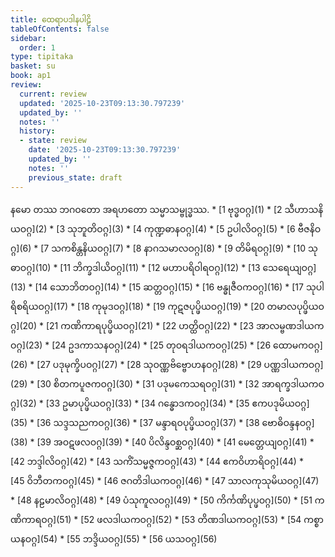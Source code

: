 ```yaml
---
title: ထေရာပဒါနပါဠိ
tableOfContents: false
sidebar:
  order: 1
type: tipitaka
basket: su
book: ap1
review:
  current: review
  updated: '2025-10-23T09:13:30.797239'
  updated_by: ''
  notes: ''
  history:
  - state: review
    date: '2025-10-23T09:13:30.797239'
    updated_by: ''
    notes: ''
    previous_state: draft
---
```


<ReviewStatus review={frontmatter.review} showDetails={true} />

<HypothesisAnnotation frontmatter={frontmatter} />

<Paragraph number="1" type="center" book="ap1">
နမော တဿ ဘဂဝတော အရဟတော သမ္မာသမ္ဗုဒ္ဓဿ.

</Paragraph>

<TableOfContents book="ap1">
* [1 ဗုဒ္ဓဝဂ္ဂ](1)
* [2 သီဟာသနိယဝဂ္ဂ](2)
* [3 သုဘူတိဝဂ္ဂ](3)
* [4 ကုဏ္ဍဓာနဝဂ္ဂ](4)
* [5 ဥပါလိဝဂ္ဂ](5)
* [6 ဗီဇနိဝဂ္ဂ](6)
* [7 သကစိန္တနိယဝဂ္ဂ](7)
* [8 နာဂသမာလဝဂ္ဂ](8)
* [9 တိမိရဝဂ္ဂ](9)
* [10 သုဓာဝဂ္ဂ](10)
* [11 ဘိက္ခဒါယိဝဂ္ဂ](11)
* [12 မဟာပရိဝါရဝဂ္ဂ](12)
* [13 သေရေယျဝဂ္ဂ](13)
* [14 သောဘိတဝဂ္ဂ](14)
* [15 ဆတ္တဝဂ္ဂ](15)
* [16 ဗန္ဓုဇီဝကဝဂ္ဂ](16)
* [17 သုပါရိစရိယဝဂ္ဂ](17)
* [18 ကုမုဒဝဂ္ဂ](18)
* [19 ကုဋဇပုပ္ဖိယဝဂ္ဂ](19)
* [20 တမာလပုပ္ဖိယဝဂ္ဂ](20)
* [21 ကဏိကာရပုပ္ဖိယဝဂ္ဂ](21)
* [22 ဟတ္ထိဝဂ္ဂ](22)
* [23 အာလမ္ဗဏဒါယကဝဂ္ဂ](23)
* [24 ဥဒကာသနဝဂ္ဂ](24)
* [25 တုဝရဒါယကဝဂ္ဂ](25)
* [26 ထောမကဝဂ္ဂ](26)
* [27 ပဒုမုက္ခိပဝဂ္ဂ](27)
* [28 သုဝဏ္ဏဗိဗ္ဗောဟနဝဂ္ဂ](28)
* [29 ပဏ္ဏဒါယကဝဂ္ဂ](29)
* [30 စိတကပူဇကဝဂ္ဂ](30)
* [31 ပဒုမကေသရဝဂ္ဂ](31)
* [32 အာရက္ခဒါယကဝဂ္ဂ](32)
* [33 ဥမာပုပ္ဖိယဝဂ္ဂ](33)
* [34 ဂန္ဓောဒကဝဂ္ဂ](34)
* [35 ဧကပဒုမိယဝဂ္ဂ](35)
* [36 သဒ္ဒသညကဝဂ္ဂ](36)
* [37 မန္ဒာရဝပုပ္ဖိယဝဂ္ဂ](37)
* [38 ဗောဓိဝန္ဒနဝဂ္ဂ](38)
* [39 အဝဋဖလဝဂ္ဂ](39)
* [40 ပိလိန္ဒဝစ္ဆဝဂ္ဂ](40)
* [41 မေတ္တေယျဝဂ္ဂ](41)
* [42 ဘဒ္ဒါလိဝဂ္ဂ](42)
* [43 သကိံသမ္မဇ္ဇကဝဂ္ဂ](43)
* [44 ဧကဝိဟာရိဝဂ္ဂ](44)
* [45 ဝိဘီတကဝဂ္ဂ](45)
* [46 ဇဂတိဒါယကဝဂ္ဂ](46)
* [47 သာလကုသုမိယဝဂ္ဂ](47)
* [48 နဠမာလိဝဂ္ဂ](48)
* [49 ပံသုကူလဝဂ္ဂ](49)
* [50 ကိင်္ကဏိပုပ္ဖဝဂ္ဂ](50)
* [51 ကဏိကာရဝဂ္ဂ](51)
* [52 ဖလဒါယကဝဂ္ဂ](52)
* [53 တိဏဒါယကဝဂ္ဂ](53)
* [54 ကစ္စာယနဝဂ္ဂ](54)
* [55 ဘဒ္ဒိယဝဂ္ဂ](55)
* [56 ယသဝဂ္ဂ](56)
</TableOfContents>